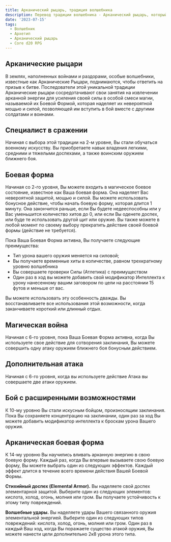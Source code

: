 ```yaml
---
title: Арканический рыцарь, традиция волшебника
description: Перевод традиции волшебника - Арканический рыцарь, который посвящен использованию оружию ближнего боя и заклинаний
date: '2023-07-15'
tags:
  - Волшебник
  - Архетип
  - Арканический рыцарь
  - Core d20 RPG
---
```


## Арканические рыцари

В землях, наполненных войнами и раздорами, особые волшебники, известные как Арканические Рыцари, поднимаются, чтобы ответить на призыв к битве. Последователи этой уникальной традиции Арканические рыцари сосредотачивают свои занятия на извлечении арканной энергии для усиления своей силы в особой смеси магии, называемой их Боевой Формой, которая наделяет их невероятной мощью и силой, позволяющей им вступить в бой вместе с другими солдатами и воинами.

## Специалист в сражении

Начиная с выбора этой традиции на 2-м уровне, Вы стали обучаться военному искусству. Вы приобретаете навык владения легкими, средними и тяжелыми доспехами, а также воинским оружием ближнего боя.

## Боевая форма

Начиная со 2-го уровня, Вы можете входить в магическое боевое состояние, известное как Ваша боевая форма. Она наделяет Вас невероятной защитой, мощью и силой.
Вы можете использовать бонусное действие, чтобы начать боевую форму, которая длится 1 минуту. Она закончится раньше, если Вы будете недееспособны или у Вас уменьшится количество хитов до 0, или если Вы оденете доспех, или буде те использовать другой щит или оружие. Вы также можете в любой момент по своему выбору прекратить действие своей боевой формы (действие не требуется).

Пока Ваша Боевая Форма активна, Вы получаете следующие преимущества:

- Тип урона вашего оружия меняется на силовой;
- Вы получаете временные хиты в количестве, равном трехкратному уровню волшебника
- Вы совершаете проверки Силы (Атлетика) с преимуществом
- Один раз в ход вы можете добавить свой модификатор Интеллекта к урону нанесенному вашим заговором по цели на расстоянии 15 футов и меньше от вас.

Вы можете использовать эту особенность дважды. Вы восстанавливаете все использования этой возможности, когда заканчиваете короткий или длинный отдых.

## Магическая война

Начиная с 6-го уровня, пока Ваша Боевая Форма активна, когда Вы используете свое действие для сотворения заклинания, Вы можете совершить одну атаку оружием ближнего боя бонусным действием.

## Дополнительная атака

Начиная с 6-го уровня, когда вы используете действие Атака вы совершаете две атаки оружием.

## Бой с расширенными возможностями

К 10-му уровню Вы стали искусным бойцом, произносящим заклинания. Пока Вы сохраняете концентрацию на заклинании, один раз за ход Вы можете добавить модификатор интеллекта к броскам урона Вашего оружия.

## Арканическая боевая форма

К 14-му уровню Вы научились вливать арканную энергию в свою боевую форму. Каждый раз, когда Вы впервые вызываете свою боевую форму, Вы можете выбрать один из следующих эффектов. Каждый эффект длится в течение всего времени действия Вашей Боевой Формы.

**Стихийный доспех (Elemental Armor).** Вы наделяете свой доспех элементарной защитой. Выберите один из следующих элементов: кислота, холод, огонь, молния или гром. Вы получаете устойчивость к этому типу повреждений.

**Волшебные удары.** Вы наделяете удары Вашего связанного оружия элементальной энергией. Выберите один из следующих типов повреждений: кислота, холод, огонь, молния или гром. Один раз в каждый Ваш ход, когда Вы поражаете существо атакой оружия, Вы можете нанести цели дополнительно 2к8 урона этого типа.
